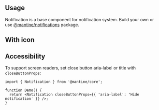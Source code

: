 

## Usage

Notification is a base component for notification system.
Build your own or use [@mantine/notifications](/others/notifications/) package.

<Demo data={NotificationDemos.configurator} />

## With icon

<Demo data={NotificationDemos.icon} />

<StylesApiSelectors component="Notification" />

<Demo data={NotificationDemos.stylesApi} />

## Accessibility

To support screen readers, set close button aria-label or title with `closeButtonProps`:

```tsx
import { Notification } from '@mantine/core';

function Demo() {
  return <Notification closeButtonProps={{ 'aria-label': 'Hide notification' }} />;
}
```

